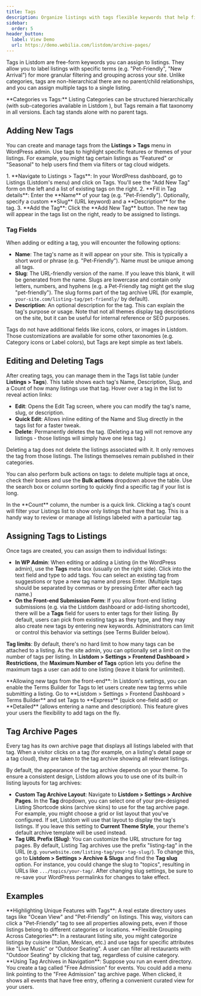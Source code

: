 ```yaml
---
title: Tags
description: Organize listings with tags flexible keywords that help filter and group listings by specific attributes.
sidebar:
  order: 5
header_button:
  label: View Demo
  url: https://demo.webilia.com/listdom/archive-pages/
---
```



Tags in Listdom are free-form keywords you can assign to listings. They allow you to label listings with specific terms (e.g. "Pet-Friendly", "New Arrival") for more granular filtering and grouping across your site. Unlike categories, tags are non-hierarchical there are no parent/child relationships, and you can assign multiple tags to a single listing.

<Aside type="note">
**Categories vs Tags:** Listing Categories can be structured hierarchically (with sub-categories available in Listdom <Badge text="Pro" />), but Tags remain a flat taxonomy in all versions. Each tag stands alone with no parent tags.
</Aside>

## Adding New Tags

You can create and manage tags from the **Listings > Tags** menu in WordPress admin. Use tags to highlight specific features or themes of your listings. For example, you might tag certain listings as "Featured" or "Seasonal" to help users find them via filters or tag cloud widgets.

<Steps>
1.  **Navigate to Listings > Tags**: In your WordPress dashboard, go to Listings (Listdom's menu) and click on Tags. You'll see the "Add New Tag" form on the left and a list of existing tags on the right.
2.  **Fill in Tag details**: Enter the **Name** of your tag (e.g. "Pet-Friendly"). Optionally, specify a custom **Slug** (URL keyword) and a **Description** for the tag.
3.  **Add the Tag**: Click the **Add New Tag** button. The new tag will appear in the tags list on the right, ready to be assigned to listings.
</Steps>

### Tag Fields

When adding or editing a tag, you will encounter the following options:

-   **Name**: The tag's name as it will appear on your site. This is typically a short word or phrase (e.g. "Pet-Friendly"). Name must be unique among all tags.
-   **Slug**: The URL-friendly version of the name. If you leave this blank, it will be generated from the name. Slugs are lowercase and contain only letters, numbers, and hyphens (e.g. a Pet-Friendly tag might get the slug "pet-friendly"). The slug forms part of the tag archive URL (for example, `your-site.com/listing-tag/pet-friendly/` by default).
-   **Description**: An optional description for the tag. This can explain the tag's purpose or usage. Note that not all themes display tag descriptions on the site, but it can be useful for internal reference or SEO purposes.

<Aside type="note">
Tags do not have additional fields like icons, colors, or images in Listdom. Those customizations are available for some other taxonomies (e.g. Category icons or Label colors), but Tags are kept simple as text labels.
</Aside>

## Editing and Deleting Tags

After creating tags, you can manage them in the Tags list table (under **Listings > Tags**). This table shows each tag's Name, Description, Slug, and a Count of how many listings use that tag. Hover over a tag in the list to reveal action links:

-   **Edit**: Opens the Edit Tag screen, where you can modify the tag's name, slug, or description.
-   **Quick Edit**: Allows inline editing of the Name and Slug directly in the tags list for a faster tweak.
-   **Delete**: Permanently deletes the tag. (Deleting a tag will not remove any listings - those listings will simply have one less tag.)

<Aside type="caution">
Deleting a tag does not delete the listings associated with it. It only removes the tag from those listings. The listings themselves remain published in their categories.
</Aside>

You can also perform bulk actions on tags: to delete multiple tags at once, check their boxes and use the **Bulk actions** dropdown above the table. Use the search box or column sorting to quickly find a specific tag if your list is long.

<Aside type="tip">
In the **Count** column, the number is a quick link. Clicking a tag's count will filter your Listings list to show only listings that have that tag. This is a handy way to review or manage all listings labeled with a particular tag.
</Aside>

## Assigning Tags to Listings

Once tags are created, you can assign them to individual listings:

-   **In WP Admin**: When editing or adding a Listing (in the WordPress admin), use the **Tags** meta box (usually on the right side). Click into the text field and type to add tags. You can select an existing tag from suggestions or type a new tag name and press Enter. (Multiple tags should be separated by commas or by pressing Enter after each tag name.)
-   **On the Front-end Submission Form**: If you allow front-end listing submissions (e.g. via the Listdom dashboard or add-listing shortcode), there will be a **Tags** field for users to enter tags for their listing. By default, users can pick from existing tags as they type, and they may also create new tags by entering new keywords. Administrators can limit or control this behavior via settings (see Terms Builder below).

**Tag limits**: By default, there's no hard limit to how many tags can be attached to a listing. As the site admin, you can optionally set a limit on the number of tags per listing. In **Listdom > Settings > Frontend Dashboard > Restrictions**, the **Maximum Number of Tags** option lets you define the maximum tags a user can add to one listing (leave it blank for unlimited).

<Aside type="note">
**Allowing new tags from the front-end**: In Listdom's settings, you can enable the Terms Builder for Tags to let users create new tag terms while submitting a listing. Go to **Listdom > Settings > Frontend Dashboard > Terms Builder** and set Tags to **Express** (quick one-field add) or **Detailed** (allows entering a name and description). This feature gives your users the flexibility to add tags on the fly.
</Aside>

## Tag Archive Pages

Every tag has its own archive page that displays all listings labeled with that tag. When a visitor clicks on a tag (for example, on a listing's detail page or a tag cloud), they are taken to the tag archive showing all relevant listings.

By default, the appearance of the tag archive depends on your theme. To ensure a consistent design, Listdom allows you to use one of its built-in listing layouts for tag archives:

-   **Custom Tag Archive Layout**: Navigate to **Listdom > Settings > Archive Pages**. In the **Tag** dropdown, you can select one of your pre-designed Listing Shortcode skins (archive skins) to use for the tag archive page. For example, you might choose a grid or list layout that you've configured. If set, Listdom will use that layout to display the tag's listings. If you leave this setting to **Current Theme Style**, your theme's default archive template will be used instead.
-   **Tag URL Prefix (Slug)**: You can customize the URL structure for tag pages. By default, Listing Tag archives use the prefix "listing-tag" in the URL (e.g. `yourwebsite.com/listing-tag/your-tag-slug/`). To change this, go to **Listdom > Settings > Archive & Slugs** and find the **Tag slug** option. For instance, you could change the slug to "topics", resulting in URLs like `.../topics/your-tag/`. After changing slug settings, be sure to re-save your WordPress permalinks for changes to take effect.

## Examples

<CardGrid>
    <Card>
        **Highlighting Unique Features with Tags**: A real estate directory uses tags like "Ocean View" and "Pet-Friendly" on listings. This way, visitors can click a "Pet-Friendly" tag to see all properties allowing pets, even if those listings belong to different categories or locations.
    </Card>
    <Card>
        **Flexible Grouping Across Categories**: In a restaurant listing site, you might categorize listings by cuisine (Italian, Mexican, etc.) and use tags for specific attributes like "Live Music" or "Outdoor Seating". A user can filter all restaurants with "Outdoor Seating" by clicking that tag, regardless of cuisine category.
    </Card>
    <Card>
        **Using Tag Archives in Navigation**: Suppose you run an event directory. You create a tag called "Free Admission" for events. You could add a menu link pointing to the "Free Admission" tag archive page. When clicked, it shows all events that have free entry, offering a convenient curated view for your users.
    </Card>
</CardGrid>